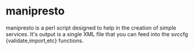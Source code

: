 = manipresto =
manipresto is a perl script designed to help in the creation of simple
services.  It's output is a single XML file that you can feed into the
svccfg {validate,import,etc} functions.
